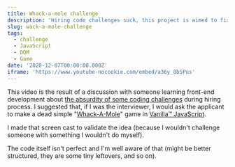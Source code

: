 ```yaml
---
title: Whack-a-mole challenge
description: 'Hiring code challenges suck, this project is aimed to fix that.'
slug: wack-a-mole-challenge
tags:
  - challenge
  - JavaScript
  - DOM
  - Game
date: '2020-12-07T00:00:00.000Z'
iframe: 'https://www.youtube-nocookie.com/embed/a36y_8bSPus'
---
```


This video is the result of a discussion with someone learning front-end development about [the absurdity of some coding challenges](/2020-12/hiring-process-sucks) during hiring process. I suggested that, if I was the interviewer, I would ask  the applicant to make a dead simple "[Whack-A-Mole](https://en.wikipedia.org/wiki/Whac-A-Mole)" game in [Vanilla™ JavaScript](http://vanilla-js.com/).

I made that screen cast to validate the idea (because I wouldn't challenge someone with something I wouldn't do myself).

The code itself isn't perfect and I'm well aware of that (might be better structured, they are some tiny leftovers, and so on).
